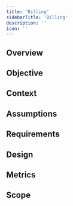 ```yaml
---
title: 'Billing'
sidebarTitle: 'Billing'
description: ''
icon: ''
---
```


## Overview

## Objective

## Context

## Assumptions

## Requirements

## Design

## Metrics

## Scope